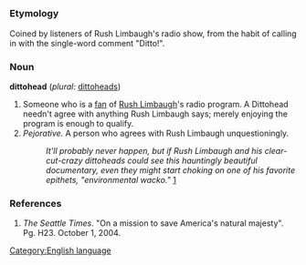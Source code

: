 =={{en}}==
[[Category:English language]]
===Etymology===
Coined by listeners of Rush Limbaugh's radio show, from the habit of calling in with the single-word comment "Ditto!".

===Noun===
'''dittohead''' (''plural:'' [[dittoheads]])

#Someone who is a [[fan]] of [[w:Rush Limbaugh|Rush Limbaugh]]'s radio program. A Dittohead needn't agree with anything Rush Limbaugh says; merely enjoying the program is enough to qualify.
#''Pejorative.'' A person who agrees with Rush Limbaugh unquestioningly.
#: ''It'll probably never happen, but if Rush Limbaugh and his clear-cut-crazy dittoheads could see this hauntingly beautiful documentary, even they might start choking on one of his favorite epithets, "environmental wacko."'' [http://en.wiktionary.org/wiki/Dittohead#References]

===References===
#''The Seattle Times''. "On a mission to save America's natural majesty". Pg. H23. October 1, 2004.